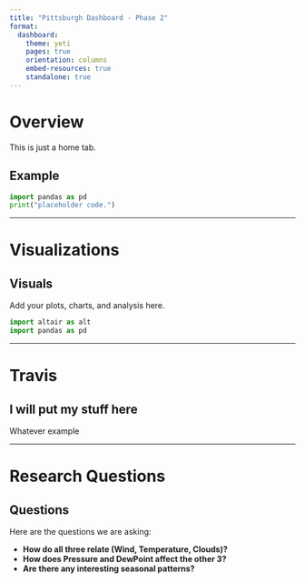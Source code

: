 ---
title: "Pittsburgh Dashboard - Phase 2"
format:
  dashboard:
    theme: yeti
    pages: true
    orientation: columns
    embed-resources: true
    standalone: true
---


<!--Page 1-->

# Overview

This is just a home tab.

::: {.panel-tabset}

## Example

```{python}
import pandas as pd
print("placeholder code.")
```

:::

---


<!--Page 2-->

# Visualizations

::: {.panel-tabset}

## Visuals

Add your plots, charts, and analysis here.

```{python}

import altair as alt
import pandas as pd

```

:::

---

<!--Page 3-->

# Travis

::: {.panel-tabset}

## I will put my stuff here

Whatever example


:::

---

<!--Page 4-->

# Research Questions

::: {.panel-tabset}

## Questions

Here are the questions we are asking:

- **How do all three relate (Wind, Temperature, Clouds)?**  
- **How does Pressure and DewPoint affect the other 3?**  
- **Are there any interesting seasonal patterns?**  

:::
